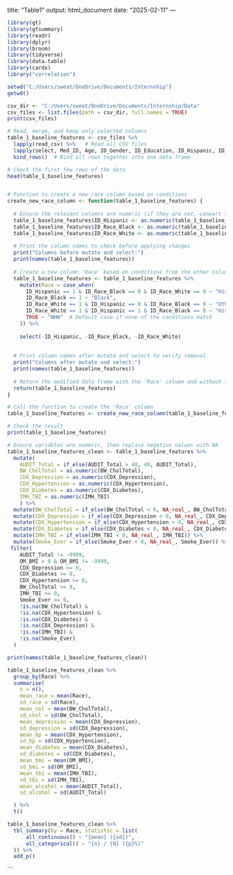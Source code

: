 title: "Table1"
output: html_document
date: "2025-02-11"
---
```r
library(gt)
library(gtsummary)
library(readr)
library(dplyr)
library(broom)
library(tidyverse)
library(data.table)
library(cardx)
library("correlation")
```
```r

setwd("C:/Users/sweat/OneDrive/Documents/Internship")
getwd()

csv_dir <- "C:/Users/sweat/OneDrive/Documents/Internship/Data" 
csv_files <- list.files(path = csv_dir, full.names = TRUE)
print(csv_files)

# Read, merge, and keep only selected columns
table_1_baseline_features <- csv_files %>%
  lapply(read_csv) %>%   # Read all CSV files
  lapply(select, Med_ID, Age, ID_Gender, ID_Education, ID_Hispanic, ID_Race_White, ID_Race_Black, BW_CholTotal, CDX_Depression, CDX_Hypertension, CDX_Diabetes, OM_BMI, IMH_TBI, AUDIT_Total, Smoke_Currently, Smoke_Ever ) %>%
  bind_rows()  # Bind all rows together into one data frame

# Check the first few rows of the data
head(table_1_baseline_features)


# Function to create a new race column based on conditions
create_new_race_column <- function(table_1_baseline_features) {
  
  # Ensure the relevant columns are numeric (if they are not, convert them)
  table_1_baseline_features$ID_Hispanic <- as.numeric(table_1_baseline_features$ID_Hispanic)
  table_1_baseline_features$ID_Race_Black <- as.numeric(table_1_baseline_features$ID_Race_Black)
  table_1_baseline_features$ID_Race_White <- as.numeric(table_1_baseline_features$ID_Race_White)
  
  # Print the column names to check before applying changes
  print("Columns before mutate and select:")
  print(names(table_1_baseline_features))
  
  # Create a new column 'Race' based on conditions from the other columns
  table_1_baseline_features <- table_1_baseline_features %>%
    mutate(Race = case_when(
      ID_Hispanic == 1 & ID_Race_Black == 0 & ID_Race_White == 0 ~ "Hispanic",
      ID_Race_Black == 1 ~ "Black",
      ID_Race_White == 1 & ID_Hispanic == 0 & ID_Race_Black == 0 ~ "Other",  # Non-Hispanic White
      ID_Race_White == 1 & ID_Hispanic == 1 & ID_Race_Black == 0 ~ "Hispanic",  # Hispanic gets priority if both are 1
      TRUE ~ "NHW"  # Default case if none of the conditions match
    )) %>%
    
    select(-ID_Hispanic, -ID_Race_Black, -ID_Race_White)
  
    
  # Print column names after mutate and select to verify removal
  print("Columns after mutate and select:")
  print(names(table_1_baseline_features))
  
  # Return the modified data frame with the 'Race' column and without the original columns
  return(table_1_baseline_features)
}

# Call the function to create the 'Race' column
table_1_baseline_features <- create_new_race_column(table_1_baseline_features)

# Check the result
print(table_1_baseline_features)

# Ensure variables are numeric, then replace negative values with NA
table_1_baseline_features_clean <- table_1_baseline_features %>%
  mutate(
    AUDIT_Total = if_else(AUDIT_Total > 40, 40, AUDIT_Total),
    BW_CholTotal = as.numeric(BW_CholTotal),
    CDX_Depression = as.numeric(CDX_Depression),
    CDX_Hypertension = as.numeric(CDX_Hypertension),
    CDX_Diabetes = as.numeric(CDX_Diabetes),
    IMH_TBI = as.numeric(IMH_TBI)
    ) %>%
  mutate(BW_CholTotal = if_else(BW_CholTotal < 0, NA_real_, BW_CholTotal)) %>%
  mutate(CDX_Depression = if_else(CDX_Depression < 0, NA_real_, CDX_Depression)) %>%
  mutate(CDX_Hypertension = if_else(CDX_Hypertension < 0, NA_real_, CDX_Hypertension)) %>%   
  mutate(CDX_Diabetes = if_else(CDX_Diabetes < 0, NA_real_, CDX_Diabetes)) %>%
  mutate(IMH_TBI = if_else(IMH_TBI < 0, NA_real_, IMH_TBI)) %>%
  mutate(Smoke_Ever = if_else(Smoke_Ever < 0, NA_real_, Smoke_Ever)) %>%
 filter(
    AUDIT_Total != -9999,
    OM_BMI > 0 & OM_BMI != -9999, 
    CDX_Depression >= 0,            
    CDX_Diabetes >= 0,              
    CDX_Hypertension >= 0,  
    BW_CholTotal >= 0,      
    IMH_TBI >= 0,
    Smoke_Ever >= 0,
    !is.na(BW_CholTotal) & 
    !is.na(CDX_Hypertension) & 
    !is.na(CDX_Diabetes) & 
    !is.na(CDX_Depression) &
    !is.na(IMH_TBI) &
    !is.na(Smoke_Ever)
  )

print(names(table_1_baseline_features_clean))

table_1_baseline_features_clean %>%
  group_by(Race) %>%
  summarise(
    n = n(), 
    mean_race = mean(Race),
    sd_race = sd(Race),
    mean_col = mean(BW_CholTotal),
    sd_chol = sd(BW_CholTotal),
    mean_depression = mean(CDX_Depression),
    sd_depression = sd(CDX_Depression),
    mean_bp = mean(CDX_Hypertension),
    sd_bp = sd(CDX_Hypertension),
    mean_diabetes = mean(CDX_Diabetes),
    sd_diabetes = sd(CDX_Diabetes),
    mean_bmi = mean(OM_BMI),
    sd_bmi = sd(OM_BMI),
    mean_tbi = mean(IMH_TBI),
    sd_tbi = sd(IMH_TBI),
    mean_alcohol = mean(AUDIT_Total),
    sd_alcohol = sd(AUDIT_Total)

  ) %>%
  t()

table_1_baseline_features_clean %>% 
  tbl_summary(by = Race, statistic = list(
      all_continuous() ~ "{mean} ({sd})",
      all_categorical() ~ "{n} / {N} ({p}%)"
  )) %>%
  add_p()

```



```

